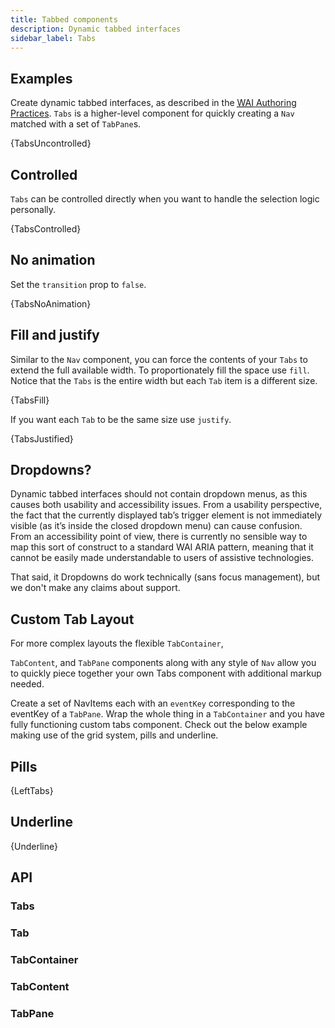 ```yaml
---
title: Tabbed components
description: Dynamic tabbed interfaces
sidebar_label: Tabs
---
```



## Examples

Create dynamic tabbed interfaces, as described in the
[<abbr title="Web Accessibility Initiative">WAI</abbr> <AriaAbbr /> Authoring Practices](https://www.w3.org/TR/wai-aria-practices/#tabpanel).
`Tabs` is a higher-level component for quickly creating a
`Nav` matched with a set of `TabPane`s.

<CodeBlock language="jsx" live previewClassName="bs-example-tabs">
  {TabsUncontrolled}
</CodeBlock>

## Controlled

`Tabs` can be controlled directly when you want to handle the
selection logic personally.

<CodeBlock language="jsx" live previewClassName="bs-example-tabs">
  {TabsControlled}
</CodeBlock>

## No animation

Set the `transition` prop to `false`.

<CodeBlock language="jsx" live previewClassName="bs-example-tabs">
  {TabsNoAnimation}
</CodeBlock>

## Fill and justify

Similar to the `Nav` component, you can force the contents of your `Tabs` to extend the full available width. To
proportionately fill the space use `fill`. Notice that the
`Tabs` is the entire width but each `Tab` item is a different size.

<CodeBlock language="jsx" live>
  {TabsFill}
</CodeBlock>

If you want each `Tab` to be the same size use `justify`.

<CodeBlock language="jsx" live>
  {TabsJustified}
</CodeBlock>

## Dropdowns?

Dynamic tabbed interfaces should not contain dropdown menus, as this
causes both usability and accessibility issues. From a usability
perspective, the fact that the currently displayed tab’s trigger element
is not immediately visible (as it’s inside the closed dropdown menu) can
cause confusion. From an accessibility point of view, there is currently
no sensible way to map this sort of construct to a standard WAI ARIA
pattern, meaning that it cannot be easily made understandable to users
of assistive technologies.

That said, it Dropdowns do work technically (sans focus management), but
we don't make any claims about support.

## Custom Tab Layout

For more complex layouts the flexible `TabContainer`,

`TabContent`, and `TabPane` components along with any
style of `Nav` allow you to quickly piece together your own Tabs
component with additional markup needed.

Create a set of NavItems each with an `eventKey`
corresponding to the eventKey of a `TabPane`. Wrap the whole
thing in a `TabContainer` and you have fully functioning
custom tabs component. Check out the below example making use of the
grid system, pills and underline.

## Pills

<CodeBlock language="jsx" live previewClassName="bs-example-tabs">
  {LeftTabs}
</CodeBlock>

## Underline

<CodeBlock language="jsx" live previewClassName="bs-example-tabs">
  {Underline}
</CodeBlock>

## API

### Tabs

<PropsTable name="Tabs" />

### Tab

<PropsTable name="Tab" />

### TabContainer

<PropsTable name="TabContainer" />

### TabContent

<PropsTable name="TabContent" />

### TabPane

<PropsTable name="TabPane" />
